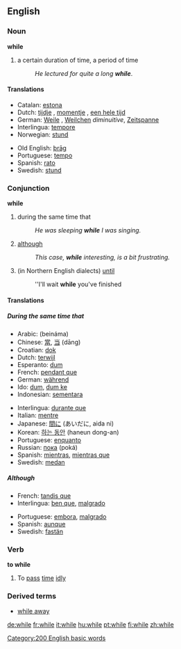 ==English==

{{rank|people|still|just|143|while|again|also|away}}

=== Noun ===
'''while'''

# a certain duration of time, a period of time
#:''He lectured for quite a long '''while'''''.

==== Translations ====
{{top}}
*Catalan: [[estona]] {{f}}
*Dutch: [[tijdje]] {{n}}, [[momentje]] {{n}}, [[een hele tijd]] {{m}}
*German: [[Weile]] {{f}}, [[Weilchen]] {{n}} ''diminuitive'', [[Zeitspanne]] {{f}}
*Interlingua: [[tempore]]
*Norwegian: [[stund]] {{m}}
{{mid}}
*Old English: [[þrag|þrāg]] {{f}}
*Portuguese: [[tempo]] {{m}}
*Spanish: [[rato]] {{m}}
*Swedish: [[stund]]
{{bottom}}

=== Conjunction ===
'''while'''

# during the same time that
#: ''He was sleeping '''while''' I was singing.''
# [[although]]
#: ''This case, '''while''' interesting, is a bit frustrating.''
# (in Northern English dialects) [[until]]
#: ''I'll wait '''while''' you've finished

==== Translations ====
=====During the same time that=====
{{top}}
*Arabic: {{ARchar|[[بينما]]}} (beináma)
*Chinese: [[當]], [[当]] (dāng)
*Croatian: [[dok]]
*Dutch: [[terwijl]]
*Esperanto: [[dum]]
*French: [[pendant que]]
*German: [[während]]
*Ido: [[dum]], [[dum ke]]
*Indonesian: [[sementara]] 
{{mid}}
*Interlingua: [[durante que]]
*Italian: [[mentre]] 
*Japanese: [[間に]] (あいだに, aida ni)
*Korean: [[하는 동안]] (haneun dong-an)
*Portuguese: [[enquanto]]
*Russian: [[пока]] (poká)
*Spanish: [[mientras]], [[mientras que]]
*Swedish: [[medan]]
{{bottom}}

=====Although=====
{{top}}
*French: [[tandis que]]
*Interlingua: [[ben que]], [[malgrado]]
{{mid}}
*Portuguese: [[embora]], [[malgrado]]
*Spanish: [[aunque]]
*Swedish: [[fastän]]
{{bottom}}

===Verb===
'''to while'''
#To [[pass]] [[time]] [[idly]]

===Derived terms===
*[[while away]]

[[Category:200 English basic words]]

[[de:while]]
[[fr:while]]
[[it:while]]
[[hu:while]]
[[pt:while]]
[[fi:while]]
[[zh:while]]